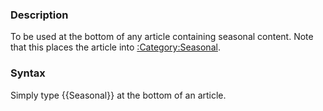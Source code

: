 ===Description===
To be used at the bottom of any article containing seasonal content. Note that this places the article into [[:Category:Seasonal]].

===Syntax===
Simply type <nowiki>{{Seasonal}}</nowiki> at the bottom of an article.

<includeonly>[[Category:Article management templates|{{PAGENAME}}]]</includeonly><noinclude>[[Category:Template documentation|{{PAGENAME}}]]</noinclude>